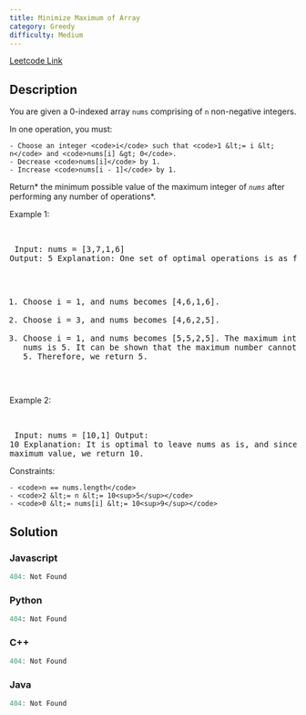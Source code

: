 ```yaml
---
title: Minimize Maximum of Array
category: Greedy
difficulty: Medium
---
```


<Callout>

[Leetcode Link](https://leetcode.com/problems/minimize-maximum-of-array)

</Callout>

## Description
You are given a 0-indexed array <code>nums</code> comprising of <code>n</code> non-negative integers.

In one operation, you must:


	- Choose an integer <code>i</code> such that <code>1 &lt;= i &lt; n</code> and <code>nums[i] &gt; 0</code>.
	- Decrease <code>nums[i]</code> by 1.
	- Increase <code>nums[i - 1]</code> by 1.


Return* the minimum possible value of the maximum integer of *<code>nums</code>* after performing any number of operations*.

 
Example 1:

<br /><pre className="overflow-x-auto">
Input: nums = [3,7,1,6]
Output: 5
Explanation:
One set of optimal operations is as follows:
1. Choose i = 1, and nums becomes [4,6,1,6].
2. Choose i = 3, and nums becomes [4,6,2,5].
3. Choose i = 1, and nums becomes [5,5,2,5].
The maximum integer of nums is 5. It can be shown that the maximum number cannot be less than 5.
Therefore, we return 5.
</pre>

Example 2:

<br /><pre className="overflow-x-auto">
Input: nums = [10,1]
Output: 10
Explanation:
It is optimal to leave nums as is, and since 10 is the maximum value, we return 10.
</pre>

 
Constraints:


	- <code>n == nums.length</code>
	- <code>2 &lt;= n &lt;= 10<sup>5</sup></code>
	- <code>0 &lt;= nums[i] &lt;= 10<sup>9</sup></code>



## Solution

### Javascript
```javascript
404: Not Found
```
### Python
```python
404: Not Found
```
### C++
```cpp
404: Not Found
```
### Java
```java
404: Not Found
```


